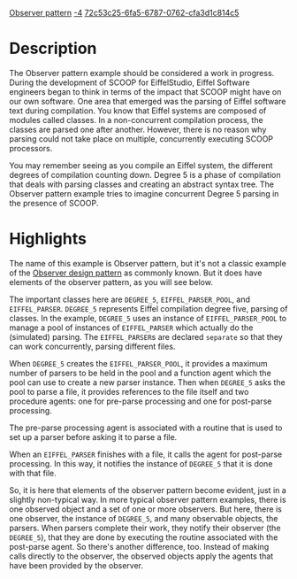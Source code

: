 [[Property:title|Observer pattern]]
[[Property:weight|-4]]
[[Property:uuid|72c53c25-6fa5-6787-0762-cfa3d1c814c5]]
{{UnderConstruction}}

=Description=

The Observer pattern example should be considered a work in progress. During the development of SCOOP for EiffelStudio, Eiffel Software engineers began to think in terms of the impact that SCOOP might have on our own software. One area that emerged was the parsing of Eiffel software text during compilation. You know that Eiffel systems are composed of modules called classes. In a non-concurrent compilation process, the classes are parsed one after another. However, there is no reason why parsing could not take place on multiple, concurrently executing SCOOP processors. 

You may remember seeing as you compile an Eiffel system, the different degrees of compilation counting down. Degree 5 is a phase of compilation that deals with parsing classes and creating an abstract syntax tree. The Observer pattern example tries to imagine concurrent Degree 5 parsing in the presence of SCOOP.


{{note|You should understand that the example doesn't really parse any Eiffel code or, for that matter, involve any real code files. Rather, it just tries to show what the structure of such a concurrent parser might look like, and the parsing step just involves a short wait to simulate the time that parsing would take.}}


=Highlights=

The name of this example is Observer pattern, but it's not a classic example of the [http://en.wikipedia.org/wiki/Observer_pattern Observer design pattern] as commonly known. But it does have elements of the observer pattern, as you will see below.

The important classes here are <code>DEGREE_5</code>, <code>EIFFEL_PARSER_POOL</code>, and <code>EIFFEL_PARSER</code>. <code>DEGREE_5</code> represents Eiffel compilation degree five, parsing of classes. In the example, <code>DEGREE_5</code> uses an instance of <code>EIFFEL_PARSER_POOL</code> to manage a pool of instances of <code>EIFFEL_PARSER</code> which actually do the (simulated) parsing. The <code>EIFFEL_PARSER</code>s are declared <code>separate</code> so that they can work concurrently, parsing different files. 

When <code>DEGREE_5</code> creates the <code>EIFFEL_PARSER_POOL</code>, it provides a maximum number of parsers to be held in the pool and a function agent which the pool can use to create a new parser instance. Then when <code>DEGREE_5</code> asks the pool to parse a file, it provides references to the file itself and two procedure agents: one for pre-parse processing and one for post-parse processing. 

The pre-parse processing agent is associated with a routine that is used to set up a parser before asking it to parse a file. 

When an <code>EIFFEL_PARSER</code> finishes with a file, it calls the agent for post-parse processing. In this way, it notifies the instance of <code>DEGREE_5</code> that it is done with that file. 

So, it is here that elements of the observer pattern become evident, just in a slightly non-typical way. In more typical observer pattern examples, there is one observed object and a set of one or more observers. But here, there is one observer, the instance of <code>DEGREE_5</code>, and many observable objects, the parsers. When parsers complete their work, they notify their observer (the <code>DEGREE_5</code>), that they are done by executing the routine associated with the post-parse agent. So there's another difference, too. Instead of making calls directly to the observer, the observed objects apply the agents that have been provided by the observer. 




